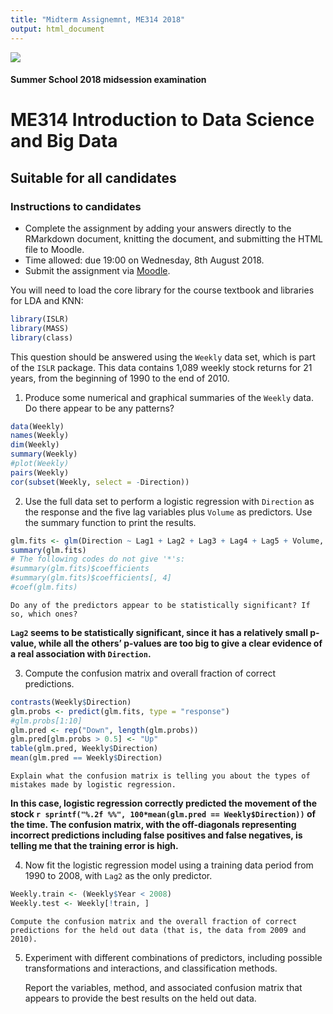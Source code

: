 ```yaml
---
title: "Midterm Assignemnt, ME314 2018"
output: html_document
---
```

 
![](images/lse-logo.jpg)

#### Summer School 2018 midsession examination  

# ME314 Introduction to Data Science and Big Data 

## Suitable for all candidates


### Instructions to candidates  

* Complete the assignment by adding your answers directly to the RMarkdown document, knitting the document, and submitting the HTML file to Moodle.   
* Time allowed: due 19:00 on Wednesday, 8th August 2018.  
* Submit the assignment via [Moodle](https://shortcourses.lse.ac.uk/course/view.php?id=158).


You will need to load the core library for the course textbook and libraries for LDA and KNN:
```r
library(ISLR)
library(MASS)
library(class)
```

This question should be answered using the `Weekly` data set, which is part of the `ISLR` package. This data contains 1,089 weekly stock returns for 21 years, from the beginning of 1990 to the end of 2010.

1.   Produce some numerical and graphical summaries of the `Weekly` data. Do there appear to be any patterns?

```r
data(Weekly)
names(Weekly)
dim(Weekly)
summary(Weekly)
#plot(Weekly)
pairs(Weekly)
cor(subset(Weekly, select = -Direction))
```

2.  Use the full data set to perform a logistic regression with `Direction` as the response and the five lag variables plus `Volume` as predictors. Use the summary function to print the results. 

```r
glm.fits <- glm(Direction ~ Lag1 + Lag2 + Lag3 + Lag4 + Lag5 + Volume, data = Weekly ,family = binomial)
summary(glm.fits)
# The following codes do not give '*'s:
#summary(glm.fits)$coefficients
#summary(glm.fits)$coefficients[, 4]
#coef(glm.fits)
```

    Do any of the predictors appear to be statistically significant? If so, which ones?
**`Lag2` seems to be statistically significant, since it has a relatively small p-value, while all the others' p-values are too big to give a clear evidence of a real association with `Direction`.**

3.  Compute the confusion matrix and overall fraction of correct predictions. 

```r
contrasts(Weekly$Direction)
glm.probs <- predict(glm.fits, type = "response")
#glm.probs[1:10]
glm.pred <- rep("Down", length(glm.probs))
glm.pred[glm.probs > 0.5] <- "Up"
table(glm.pred, Weekly$Direction)
mean(glm.pred == Weekly$Direction)
```
     
    Explain what the confusion matrix is telling you about the types of mistakes made by logistic regression.

**In this case, logistic regression correctly predicted the movement of the stock ``r sprintf("%.2f %%", 100*mean(glm.pred == Weekly$Direction))`` of the time. The confusion matrix, with the off-diagonals representing incorrect predictions including false positives and false negatives, is telling me that the training error is high.**

4.  Now fit the logistic regression model using a training data period from 1990 to 2008, with `Lag2` as the only predictor. 

```r
Weekly.train <- (Weekly$Year < 2008)
Weekly.test <- Weekly[!train, ]
```


    Compute the confusion matrix and the overall fraction of correct predictions for the held out data (that is, the data from 2009 and 2010).


5.  Experiment with different combinations of predictors, including possible transformations and interactions, and classification methods. 

    Report the variables, method, and associated confusion matrix that appears to provide the best results on the held out data.
